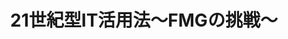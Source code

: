 ﻿---
title: "21世紀型IT活用法～FMGの挑戦～"
category: "工学院"
vol: 47
interviewee: "飯島 淳一 "
url: ""
tags: ["情報","通信","IT","角度"]
pdf: "47-1.pdf"
career: ""
preface: "21世紀はアイディアの時代だと言われる。20世紀に飛躍的な高度化を成し遂げたIT（情報通信技術）だが、これからは、そのITを如何に活用するかが求められるのだ。飯島ではそんなITの活用法を様々な角度から提案している。"
---
